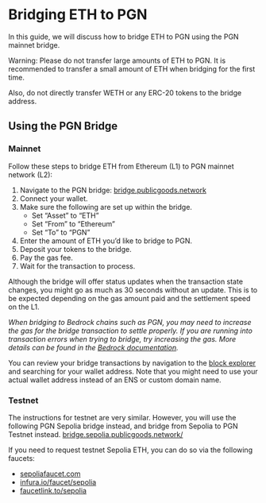 # Bridging ETH to PGN


In this guide, we will discuss how to bridge ETH to PGN using the PGN mainnet bridge.

<Callout type="warning">
Warning:
Please do not transfer large amounts of ETH to PGN. It is recommended to transfer a small amount of ETH when bridging for the first time. 

Also, do not directly transfer WETH or any ERC-20 tokens to the bridge address.
</Callout>

## Using the PGN Bridge

### Mainnet

Follow these steps to bridge ETH from Ethereum (L1) to PGN mainnet network (L2):

1. Navigate to the PGN bridge: 
[bridge.publicgoods.network](https://bridge.publicgoods.network)
2. Connect your wallet.
3. Make sure the following are set up within the bridge.
    * Set “Asset” to “ETH”
    * Set “From” to “Ethereum”
    * Set “To” to “PGN”
4. Enter the amount of ETH you’d like to bridge to PGN.
5. Deposit your tokens to the bridge.
6. Pay the gas fee.
7. Wait for the transaction to process.

Although the bridge will offer status updates when the transaction state changes, you might go as much as 30 seconds without an update. This is to be expected depending on the gas amount paid and the settlement speed on the L1. 

*When bridging to Bedrock chains such as PGN, you may need to increase the gas for the bridge transaction to settle properly. If you are running into transaction errors when trying to bridge, try increasing the gas. More details can be found in the [Bedrock documentation](https://community.optimism.io/docs/developers/bedrock/differences/#deposits-from-the-underlying-l1-ethereum-goerli-etc-to-l2-op-mainnet-op-goerli-etc).*

You can review your bridge transactions by navigation to the [block explorer](https://explorer.publicgoods.network) and searching for your wallet address. Note that you might need to use your actual wallet address instead of an ENS or custom domain name. 


### Testnet

The instructions for testnet are very similar. However, you will use the following PGN Sepolia bridge instead, and bridge from Sepolia to PGN Testnet instead. 
[bridge.sepolia.publicgoods.network/](https://bridge.sepolia.publicgoods.network/)

If you need to request testnet Sepolia ETH, you can do so via the following faucets:
* [sepoliafaucet.com](https://sepoliafaucet.com)
* [infura.io/faucet/sepolia](https://infura.io/faucet/sepolia)
* [faucetlink.to/sepolia](https://faucetlink.to/sepolia)

